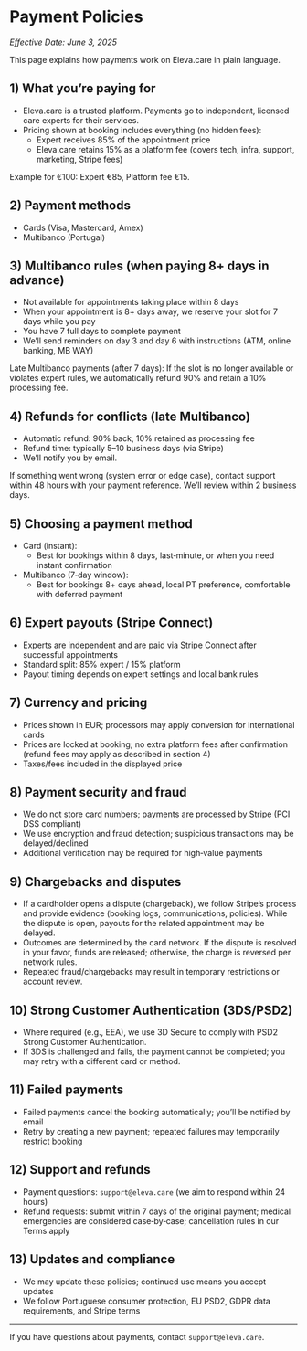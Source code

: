 # Payment Policies

_Effective Date: June 3, 2025_

This page explains how payments work on Eleva.care in plain language.

## 1) What you’re paying for

- Eleva.care is a trusted platform. Payments go to independent, licensed care experts for their services.
- Pricing shown at booking includes everything (no hidden fees):
  - Expert receives 85% of the appointment price
  - Eleva.care retains 15% as a platform fee (covers tech, infra, support, marketing, Stripe fees)

Example for €100: Expert €85, Platform fee €15.

## 2) Payment methods

- Cards (Visa, Mastercard, Amex)
- Multibanco (Portugal)

## 3) Multibanco rules (when paying 8+ days in advance)

- Not available for appointments taking place within 8 days
- When your appointment is 8+ days away, we reserve your slot for 7 days while you pay
- You have 7 full days to complete payment
- We’ll send reminders on day 3 and day 6 with instructions (ATM, online banking, MB WAY)

Late Multibanco payments (after 7 days): If the slot is no longer available or violates expert rules, we automatically refund 90% and retain a 10% processing fee.

## 4) Refunds for conflicts (late Multibanco)

- Automatic refund: 90% back, 10% retained as processing fee
- Refund time: typically 5–10 business days (via Stripe)
- We’ll notify you by email.

If something went wrong (system error or edge case), contact support within 48 hours with your payment reference. We’ll review within 2 business days.

## 5) Choosing a payment method

- Card (instant):
  - Best for bookings within 8 days, last‑minute, or when you need instant confirmation
- Multibanco (7‑day window):
  - Best for bookings 8+ days ahead, local PT preference, comfortable with deferred payment

## 6) Expert payouts (Stripe Connect)

- Experts are independent and are paid via Stripe Connect after successful appointments
- Standard split: 85% expert / 15% platform
- Payout timing depends on expert settings and local bank rules

## 7) Currency and pricing

- Prices shown in EUR; processors may apply conversion for international cards
- Prices are locked at booking; no extra platform fees after confirmation (refund fees may apply as described in section 4)
- Taxes/fees included in the displayed price

## 8) Payment security and fraud

- We do not store card numbers; payments are processed by Stripe (PCI DSS compliant)
- We use encryption and fraud detection; suspicious transactions may be delayed/declined
- Additional verification may be required for high‑value payments

## 9) Chargebacks and disputes

- If a cardholder opens a dispute (chargeback), we follow Stripe’s process and provide evidence (booking logs, communications, policies). While the dispute is open, payouts for the related appointment may be delayed.
- Outcomes are determined by the card network. If the dispute is resolved in your favor, funds are released; otherwise, the charge is reversed per network rules.
- Repeated fraud/chargebacks may result in temporary restrictions or account review.

## 10) Strong Customer Authentication (3DS/PSD2)

- Where required (e.g., EEA), we use 3D Secure to comply with PSD2 Strong Customer Authentication.
- If 3DS is challenged and fails, the payment cannot be completed; you may retry with a different card or method.

## 11) Failed payments

- Failed payments cancel the booking automatically; you’ll be notified by email
- Retry by creating a new payment; repeated failures may temporarily restrict booking

## 12) Support and refunds

- Payment questions: `support@eleva.care` (we aim to respond within 24 hours)
- Refund requests: submit within 7 days of the original payment; medical emergencies are considered case‑by‑case; cancellation rules in our Terms apply

## 13) Updates and compliance

- We may update these policies; continued use means you accept updates
- We follow Portuguese consumer protection, EU PSD2, GDPR data requirements, and Stripe terms

---

If you have questions about payments, contact `support@eleva.care`.

